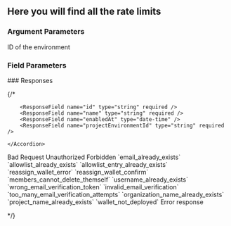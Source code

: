 ## Here you will find all the rate limits

### Argument Parameters

<ParamField query="environmentId" type="string" required>
  ID of the environment
</ParamField>

### Field Parameters

<ParamField body="name" type="string" required />
### Responses

{/* <Tabs>

<Tab title="🟢 200">

<ResponseField name="" type="array of objects" >
    <Accordion title="Show properties" >

        <ResponseField name="id" type="string" required />
        <ResponseField name="name" type="string" required />
        <ResponseField name="enabledAt" type="date-time" />
        <ResponseField name="projectEnvironmentId" type="string" required />

    </Accordion>

</ResponseField>

</Tab>

<Tab title="🔴 400">
Bad Request

  <ResponseField name="" type="string" />
</Tab>

<Tab title="🔴 401">
Unauthorized

  <ResponseField name="" type="string" />
</Tab>

<Tab title="🔴 403">
Forbidden

  <ResponseField name="error" type="string" />
</Tab>

<Tab title="🔴 422">
  <ResponseField name="code" type="string">
    `email_already_exists` `allowlist_already_exists`
    `allowlist_entry_already_exists` `reassign_wallet_error`
    `reassign_wallet_confirm` `members_cannot_delete_themself`
    `username_already_exists` `wrong_email_verification_token`
    `invalid_email_verification` `too_many_email_verification_attempts`
    `organization_name_already_exists` `project_name_already_exists`
    `wallet_not_deployed`
  </ResponseField>
</Tab>

<Tab title="🔴 500">
Error response

<ResponseField name="error" type="string" />
 
</Tab>

</Tabs> */}

